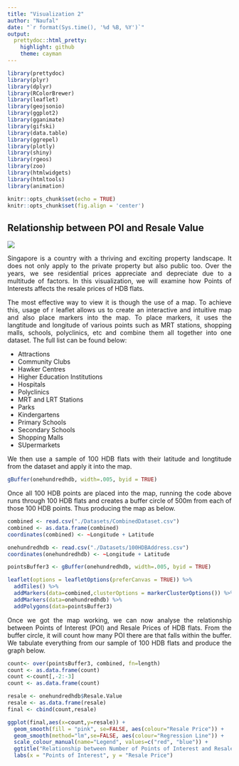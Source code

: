 ```yaml
---
title: "Visualization 2"
author: "Naufal"
date: "`r format(Sys.time(), '%d %B, %Y')`"
output:
  prettydoc::html_pretty:
    highlight: github
    theme: cayman
---
```


```r
library(prettydoc)
library(plyr)
library(dplyr)
library(RColorBrewer)
library(leaflet)
library(geojsonio)
library(ggplot2)
library(gganimate)
library(gifski)
library(data.table)
library(ggrepel)
library(plotly)
library(shiny)
library(rgeos)
library(zoo)
library(htmlwidgets)
library(htmltools)
library(animation)
```


```r
knitr::opts_chunk$set(echo = TRUE)
knitr::opts_chunk$set(fig.align = 'center')
```

 

## Relationship between POI and Resale Value

<style>
body {
text-align: justify}
</style>

<style>
.html-widget {
    margin: auto;
}
</style>

![](Images/079e2e-PLA-COMMONWEALTH-MRT-STATION-01-BT.jpg)

Singapore is a country with a thriving and exciting property landscape. It does not only apply to the private property but also public too. Over the years, we see residential prices appreciate and depreciate due to a multitude of factors. In this visualization, we will examine how Points of Interests affects the resale prices of HDB flats.

The most effective way to view it is though the use of a map. To achieve this, usage of r leaflet allows us to create an interactive and intuitive map and also place markers into the map. To place markers, it uses the langtitude and longitude of various points such as MRT stations, shopping malls, schools, polyclinics, etc and combine them all together into one dataset. The full list can be found below:

* Attractions
* Community Clubs
* Hawker Centres
* Higher Education Institutions
* Hospitals
* Polyclinics
* MRT and LRT Stations
* Parks
* Kindergartens
* Primary Schools
* Secondary Schools
* Shopping Malls
* SUpermarkets

We then use a sample of 100 HDB flats with their latitude and longtitude from the dataset and apply it into the map. 

```r
gBuffer(onehundredhdb, width=.005, byid = TRUE)
```

Once all 100 HDB points are placed into the map, running the code above runs through 100 HDB  flats and creates a buffer circle of 500m from each of those 100 HDB points. Thus producing the map as below. 

```r
combined <- read.csv("./Datasets/CombinedDataset.csv")
combined <- as.data.frame(combined)
coordinates(combined) <- ~Longitude + Latitude

onehundredhdb <- read.csv("./Datasets/100HDBAddress.csv")
coordinates(onehundredhdb) <- ~Longitude + Latitude

pointsBuffer3 <- gBuffer(onehundredhdb, width=.005, byid = TRUE)
```

```r
leaflet(options = leafletOptions(preferCanvas = TRUE)) %>%
  addTiles() %>%
  addMarkers(data=combined,clusterOptions = markerClusterOptions()) %>%
  addMarkers(data=onehundredhdb) %>%
  addPolygons(data=pointsBuffer3)
```

Once we got the map working, we can now analyse the relationship between Points of Interest (POI) and Resale Prices of HDB flats. From the buffer circle, it will count how many POI there are that falls within the buffer. We tabulate everything from our sample of 100 HDB flats and produce the graph below.

```r
count<- over(pointsBuffer3, combined, fn=length)
count <- as.data.frame(count)
count <-count[,-2:-3]
count <- as.data.frame(count)

resale <- onehundredhdb$Resale.Value
resale <- as.data.frame(resale)
final <- cbind(count,resale)
```

```r
ggplot(final,aes(x=count,y=resale)) +
  geom_smooth(fill = "pink", se=FALSE, aes(colour="Resale Price")) +
  geom_smooth(method="lm",se=FALSE, aes(colour="Regression Line")) +
  scale_colour_manual(name="Legend", values=c("red", "blue")) +
  ggtitle("Relationship between Number of Points of Interest and Resale Value") +
  labs(x = "Points of Interest", y = "Resale Price") 
  
```


